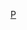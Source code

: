 {{Portal:技術/特色图片/Layout
|image=NesjavellirPowerPlant edit2.jpg
|text=位于冰岛[[辛格韦德利|辛格韦德利]]的[[奈斯亞威里爾|奈斯亞威里爾]][[地熱能|地熱發電廠]]。
|credit=Gretar Ívarsson, geologist at Nesjavellir
|link=地熱能
}}
<noinclude>[[Category:技術主题|P]]</noinclude>